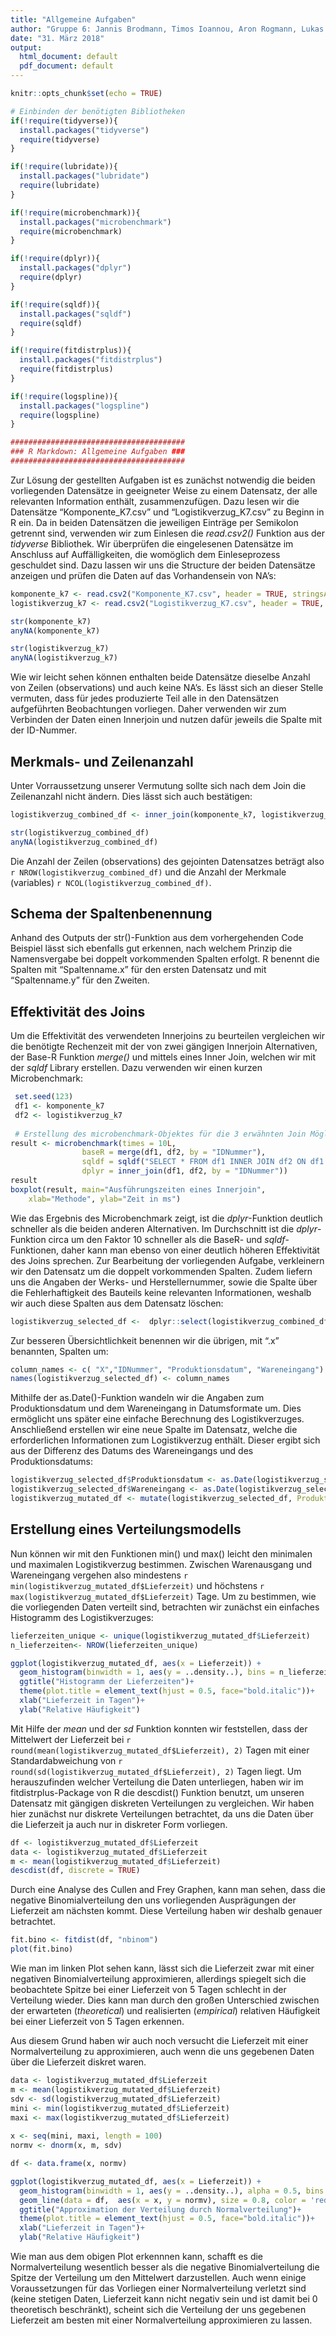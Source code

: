 ```yaml
---
title: "Allgemeine Aufgaben"
author: "Gruppe 6: Jannis Brodmann, Timos Ioannou, Aron Rogmann, Lukas Wolff & Bobby Xiong"
date: "31. März 2018"
output:
  html_document: default
  pdf_document: default
---
```


```r
knitr::opts_chunk$set(echo = TRUE)
```

```r
# Einbinden der benötigten Bibliotheken
if(!require(tidyverse)){
  install.packages("tidyverse")
  require(tidyverse)
}

if(!require(lubridate)){
  install.packages("lubridate")
  require(lubridate)
}

if(!require(microbenchmark)){
  install.packages("microbenchmark")
  require(microbenchmark)
}

if(!require(dplyr)){
  install.packages("dplyr")
  require(dplyr)
}

if(!require(sqldf)){
  install.packages("sqldf")
  require(sqldf)
}

if(!require(fitdistrplus)){
  install.packages("fitdistrplus")
  require(fitdistrplus)
}

if(!require(logspline)){
  install.packages("logspline")
  require(logspline)
}

#######################################
### R Markdown: Allgemeine Aufgaben ###
#######################################
```

Zur Lösung der gestellten Aufgaben ist es zunächst notwendig die beiden vorliegenden Datensätze in geeigneter Weise zu einem Datensatz, der alle relevanten Information enthält, zusammenzufügen. Dazu lesen wir die Datensätze "Komponente_K7.csv" und "Logistikverzug_K7.csv" zu Beginn in R ein. Da in beiden Datensätzen die jeweiligen Einträge per Semikolon getrennt sind, verwenden wir zum Einlesen die *read.csv2()* Funktion aus der *tidyverse* Bibliothek. Wir überprüfen die eingelesenen Datensätze im Anschluss auf Auffälligkeiten, die womöglich dem Einleseprozess geschuldet sind. Dazu lassen wir uns die Structure der beiden Datensätze anzeigen und prüfen die Daten auf das Vorhandensein von NA's:

```r
komponente_k7 <- read.csv2("Komponente_K7.csv", header = TRUE, stringsAsFactors = FALSE)
logistikverzug_k7 <- read.csv2("Logistikverzug_K7.csv", header = TRUE, stringsAsFactors = FALSE)

str(komponente_k7)
anyNA(komponente_k7)

str(logistikverzug_k7)
anyNA(logistikverzug_k7)
```

Wie wir leicht sehen können enthalten beide Datensätze dieselbe Anzahl von Zeilen (observations) und auch keine NA's. Es lässt sich an dieser Stelle vermuten, dass für jedes produzierte Teil alle in den Datensätzen aufgeführten Beobachtungen vorliegen. Daher verwenden wir zum Verbinden der Daten einen Innerjoin und nutzen dafür jeweils die Spalte mit der ID-Nummer.

## Merkmals- und Zeilenanzahl

Unter Vorraussetzung unserer Vermutung sollte sich nach dem Join die Zeilenanzahl nicht ändern. Dies lässt sich auch bestätigen:

```r
logistikverzug_combined_df <- inner_join(komponente_k7, logistikverzug_k7, by = "IDNummer")

str(logistikverzug_combined_df)
anyNA(logistikverzug_combined_df)
```

Die Anzahl der Zeilen (observations) des gejointen Datensatzes beträgt also `r NROW(logistikverzug_combined_df)` und die Anzahl der Merkmale (variables) `r NCOL(logistikverzug_combined_df)`.

## Schema der Spaltenbenennung

Anhand des Outputs der str()-Funktion aus dem vorhergehenden Code Beispiel lässt sich ebenfalls gut erkennen, nach welchem Prinzip die Namensvergabe bei doppelt vorkommenden Spalten erfolgt. R benennt die Spalten mit "Spaltenname.x" für den ersten Datensatz und mit "Spaltenname.y" für den Zweiten.

## Effektivität des Joins

Um die Effektivität des verwendeten Innerjoins zu beurteilen vergleichen wir die benötigte Rechenzeit mit der von zwei gängigen Innerjoin Alternativen, der Base-R Funktion *merge()* und mittels eines Inner Join, welchen wir mit der *sqldf* Library erstellen. Dazu verwenden wir einen kurzen Microbenchmark:

```r
 set.seed(123)
 df1 <- komponente_k7
 df2 <- logistikverzug_k7
 
 # Erstellung des microbenchmark-Objektes für die 3 erwähnten Join Möglichkeiten  
result <- microbenchmark(times = 10L,
                baseR = merge(df1, df2, by = "IDNummer"),
                sqldf = sqldf("SELECT * FROM df1 INNER JOIN df2 ON df1.IDNUmmer = df2.IDNummer"),
                dplyr = inner_join(df1, df2, by = "IDNummer"))
result
boxplot(result, main="Ausführungszeiten eines Innerjoin", 
  	xlab="Methode", ylab="Zeit in ms")
```

Wie das Ergebnis des Microbenchmark zeigt, ist die *dplyr*-Funktion deutlich schneller als die beiden anderen Alternativen. Im Durchschnitt ist die *dplyr*-Funktion circa um den Faktor 10 schneller als die BaseR- und *sqldf*-Funktionen, daher kann man ebenso von einer deutlich höheren Effektivität des Joins sprechen. Zur Bearbeitung der vorliegenden Aufgabe, verkleinern wir den Datensatz um die doppelt vorkommenden Spalten. Zudem liefern uns die Angaben der Werks- und Herstellernummer, sowie die Spalte über die Fehlerhaftigkeit des Bauteils keine relevanten Informationen, weshalb wir auch diese Spalten aus dem Datensatz löschen:

```r
logistikverzug_selected_df <-  dplyr::select(logistikverzug_combined_df, 1:3, 8)
```

Zur besseren Übersichtlichkeit benennen wir die übrigen, mit ".x" benannten, Spalten um:

```r
column_names <- c( "X","IDNummer", "Produktionsdatum", "Wareneingang")
names(logistikverzug_selected_df) <- column_names
```

Mithilfe der as.Date()-Funktion wandeln wir die Angaben zum Produktionsdatum und dem Wareneingang in Datumsformate um. Dies ermöglicht uns später eine einfache Berechnung des Logistikverzuges. Anschließend erstellen wir eine neue Spalte im Datensatz, welche die erforderlichen Informationen zum Logistikverzug enthält. Dieser ergibt sich aus der Differenz des Datums des Wareneingangs und des Produktionsdatums:

```r
logistikverzug_selected_df$Produktionsdatum <- as.Date(logistikverzug_selected_df$Produktionsdatum)
logistikverzug_selected_df$Wareneingang <- as.Date(logistikverzug_selected_df$Wareneingang, format = "%d.%m.%Y")
logistikverzug_mutated_df <- mutate(logistikverzug_selected_df, Produktionsdatum = as.Date(Produktionsdatum, origin = "%Y-%m-%d"), Lieferzeit = round(as.double(Wareneingang - Produktionsdatum),0))
```

## Erstellung eines Verteilungsmodells

Nun können wir mit den Funktionen min() und max() leicht den minimalen und maximalen Logistikverzug bestimmen. Zwischen Warenausgang und Wareneingang vergehen also mindestens `r min(logistikverzug_mutated_df$Lieferzeit)` und höchstens `r max(logistikverzug_mutated_df$Lieferzeit)` Tage. Um zu bestimmen, wie die vorliegenden Daten verteilt sind, betrachten wir zunächst ein einfaches Histogramm des Logistikverzuges:

```r
lieferzeiten_unique <- unique(logistikverzug_mutated_df$Lieferzeit)
n_lieferzeiten<- NROW(lieferzeiten_unique)

ggplot(logistikverzug_mutated_df, aes(x = Lieferzeit)) +
  geom_histogram(binwidth = 1, aes(y = ..density..), bins = n_lieferzeiten)+
  ggtitle("Histogramm der Lieferzeiten")+
  theme(plot.title = element_text(hjust = 0.5, face="bold.italic"))+
  xlab("Lieferzeit in Tagen")+
  ylab("Relative Häufigkeit")

```

Mit Hilfe der *mean* und der *sd* Funktion konnten wir feststellen, dass der Mittelwert der Lieferzeit  bei `r round(mean(logistikverzug_mutated_df$Lieferzeit), 2)` Tagen mit einer Standardabweichung von `r round(sd(logistikverzug_mutated_df$Lieferzeit), 2)` Tagen liegt. Um herauszufinden welcher Verteilung die Daten unterliegen, haben wir im fitdistrplus-Package von R die descdist() Funktion benutzt, um unseren Datensatz mit gängigen diskreten Verteilungen zu vergleichen. Wir haben hier zunächst nur diskrete Verteilungen betrachtet, da uns die Daten über die Lieferzeit ja auch nur in diskreter Form vorliegen.

```r
df <- logistikverzug_mutated_df$Lieferzeit
data <- logistikverzug_mutated_df$Lieferzeit
m <- mean(logistikverzug_mutated_df$Lieferzeit)
descdist(df, discrete = TRUE)

```

Durch eine Analyse des Cullen and Frey Graphen, kann man sehen, dass die negative Binomialverteilung den uns vorliegenden Ausprägungen der Lieferzeit am nächsten kommt. Diese Verteilung haben wir deshalb genauer betrachtet.

```r
fit.bino <- fitdist(df, "nbinom")
plot(fit.bino)

```

Wie man im linken Plot sehen kann, lässt sich die Lieferzeit zwar mit einer negativen Binomialverteilung approximieren, allerdings spiegelt sich die beobachtete Spitze bei einer Lieferzeit von 5 Tagen schlecht in der Verteilung wieder. Dies kann man durch den großen Unterschied zwischen der erwarteten (*theoretical*) und realisierten (*empirical*) relativen Häufigkeit bei einer Lieferzeit von 5 Tagen erkennen.

Aus diesem Grund haben wir auch noch versucht die Lieferzeit mit einer Normalverteilung zu approximieren, auch wenn die uns gegebenen Daten über die Lieferzeit diskret waren. 

```r
data <- logistikverzug_mutated_df$Lieferzeit
m <- mean(logistikverzug_mutated_df$Lieferzeit)
sdv <- sd(logistikverzug_mutated_df$Lieferzeit)
mini <- min(logistikverzug_mutated_df$Lieferzeit) 
maxi <- max(logistikverzug_mutated_df$Lieferzeit)
  
x <- seq(mini, maxi, length = 100)
normv <- dnorm(x, m, sdv)

df <- data.frame(x, normv)

ggplot(logistikverzug_mutated_df, aes(x = Lieferzeit)) +
  geom_histogram(binwidth = 1, aes(y = ..density..), alpha = 0.5, bins = n_lieferzeiten)+
  geom_line(data = df,  aes(x = x, y = normv), size = 0.8, color = 'red')+
  ggtitle("Approximation der Verteilung durch Normalverteilung")+
  theme(plot.title = element_text(hjust = 0.5, face="bold.italic"))+
  xlab("Lieferzeit in Tagen")+
  ylab("Relative Häufigkeit")

```

Wie man aus dem obigen Plot erkennnen kann, schafft es die Normalverteilung wesentlich besser als die negative Binomialverteilung die Spitze der Verteilung um den Mittelwert darzustellen. Auch wenn einige Voraussetzungen für das Vorliegen einer Normalverteilung verletzt sind (keine stetigen Daten, Lieferzeit kann nicht negativ sein und ist damit bei 0 theoretisch beschränkt), scheint sich die Verteilung der uns gegebenen Lieferzeit am besten mit einer Normalverteilung approximieren zu lassen.

